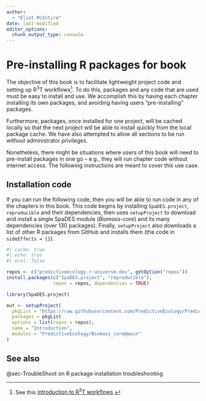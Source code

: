 ```yaml
---
author:
  - "Eliot McIntire"
date: last-modified
editor_options:
  chunk_output_type: console
---
```


# Pre-installing R packages for book

The objective of this book is to facilitate lightweight project code and
setting up R^3^T workflows[^1]. To do this, packages and any code that
are used must be easy to install and use. We accomplish this by having
each chapter installing its own packages, and avoiding having users
"pre-installing" packages.

Furthermore, packages, once installed for one project, will be cached
locally so that the next project will be able to install quickly from
the local package cache. We have also attempted to allow all sections to
be run without administrator privileges.

Nonetheless, there might be situations where users of this book will
need to pre-install packages in one go – e.g., they will run chapter
code without internet access. The following instructions are meant to
cover this use case.

## Installation code

If you can run the following code, then you will be able to run code in
any of the chapters in this book. This code begins by installing `SpaDES.project`, 
`reproducible` and their dependencies, then uses `setupProject` to 
download and install a single SpaDES module (*Biomass-core*) and its many 
dependencies (over 130 packages). Finally, `setupProject` also downloads a
list of other R packages from GitHub and installs them (the code in `sideEffects = {}`).

```r
#| cache: true
#| echo: true
#| eval: false

repos <- c("predictiveecology.r-universe.dev", getOption("repos"))
install.packages(c("SpaDES.project", "reproducible"),
                 repos = repos, dependencies = TRUE)

library(SpaDES.project)

out <- setupProject(
  pkgList = "https://raw.githubusercontent.com/PredictiveEcology/PredictiveEcology.org/14-fix-webpage-build/training/R/pkgList.R"
  packages = pkgList
  options = list(repos = repos),
  name = "Introduction",
  modules = "PredictiveEcology/Biomass_core@main"
)
```







## See also

@sec-TroubleShoot on R package installation troubleshooting

[^1]: See this [introduction to R^3^T
    workflows](https://ceresbarros.github.io/reproducible-workflowsWS/presentations/20230712_BESMacroSIG2023_ReproducibleWorkflowsWS.pdf).
